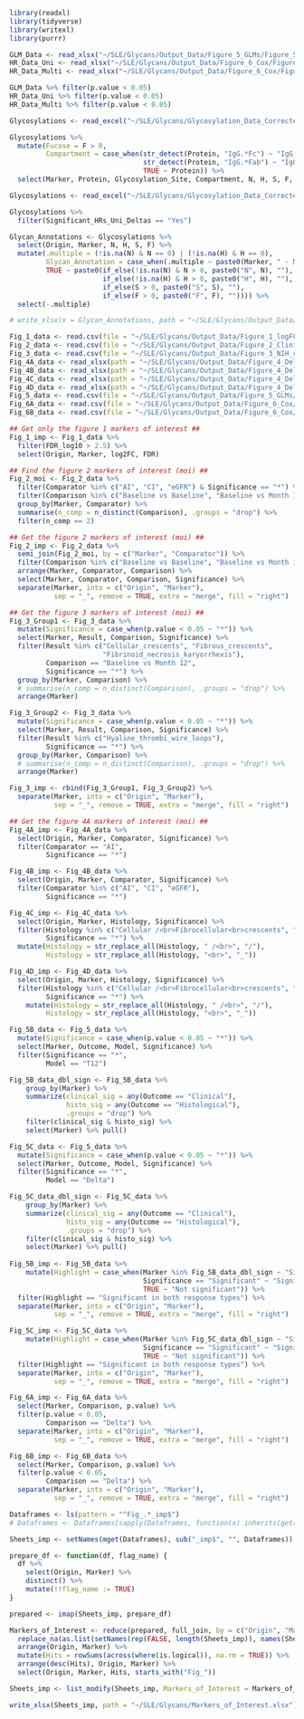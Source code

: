```r
library(readxl)
library(tidyverse)
library(writexl)
library(purrr)

```

```r

GLM_Data <- read_xlsx("~/SLE/Glycans/Output_Data/Figure_5_GLMs/Figure_5_GLM_Firth_Delta.xlsx")
HR_Data_Uni <- read_xlsx("~/SLE/Glycans/Output_Data/Figure_6_Cox/Figure_6_Cox_Univariable.xlsx")
HR_Data_Multi <- read_xlsx("~/SLE/Glycans/Output_Data/Figure_6_Cox/Figure_6_Cox_Multivariable_Sign_Markers_Firth.xlsx")

GLM_Data %>% filter(p.value < 0.05)
HR_Data_Uni %>% filter(p.value < 0.05) 
HR_Data_Multi %>% filter(p.value < 0.05) 

```

```r

Glycosylations <- read_excel("~/SLE/Glycans/Glycosylation_Data_Corrected.xlsx") 

Glycosylations %>%
  mutate(Fucose = F > 0,
         Compartment = case_when(str_detect(Protein, "IgG.*Fc") ~ "IgG_Fc",
                                 str_detect(Protein, "IgG.*Fab") ~ "IgG_Fab", 
                                 TRUE ~ Protein)) %>%
  select(Marker, Protein, Glycosylation_Site, Compartment, N, H, S, F, Fucose, Antennae_Class)


```

```r

Glycosylations <- read_excel("~/SLE/Glycans/Glycosylation_Data_Corrected.xlsx")

Glycosylations %>% 
  filter(Significant_HRs_Uni_Deltas == "Yes")
```

```r

Glycan_Annotations <- Glycosylations %>% 
  select(Origin, Marker, N, H, S, F) %>% 
  mutate(.multiple = (!is.na(N) & N == 0) | (!is.na(H) & H == 0), 
         Glycan_Annotation = case_when(.multiple ~ paste0(Marker, " - Multiple Structures"), 
         TRUE ~ paste0(if_else(!is.na(N) & N > 0, paste0("N", N), ""), 
                       if_else(!is.na(H) & H > 0, paste0("H", H), ""), 
                       if_else(S > 0, paste0("S", S), ""), 
                       if_else(F > 0, paste0("F", F), "")))) %>% 
  select(-.multiple)

# write_xlsx(x = Glycan_Annotations, path = "~/SLE/Glycans/Output_Data/Gl_annotations.xlsx")

```

```r

Fig_1_data <- read.csv(file = "~/SLE/Glycans/Output_Data/Figure_1_logFC/Figure_1_Glycans_volcano.csv")
Fig_2_data <- read.csv(file = "~/SLE/Glycans/Output_Data/Figure_2_Clinical_Cors/Figure_2_Glycan_Clinical_Correlations.csv")
Fig_3_data <- read.csv(file = "~/SLE/Glycans/Output_Data/Figure_3_NIH_cors/Glycan_NIH_Correlations.csv")
Fig_4A_data <- read_xlsx(path = "~/SLE/Glycans/Output_Data/Figure_4_Delta_Cors/Figure_4_Glycan_Delta_Clinical_Delta_Correlations.xlsx")
Fig_4B_data <- read_xlsx(path = "~/SLE/Glycans/Output_Data/Figure_4_Delta_Cors/Figure_4_Glycan_Delta_Clinical_M12_Correlations.xlsx")
Fig_4C_data <- read_xlsx(path = "~/SLE/Glycans/Output_Data/Figure_4_Delta_Cors/Figure_4_Glycan_Delta_NIH_Baseline_Correlations.xlsx")
Fig_4D_data <- read_xlsx(path = "~/SLE/Glycans/Output_Data/Figure_4_Delta_Cors/Figure_4_Glycan_Delta_NIH_Month12_Correlations.xlsx")
Fig_5_data <- read.csv(file = "~/SLE/Glycans/Output_Data/Figure_5_GLMs/GLM_Firth.csv")
Fig_6A_data <- read.csv(file = "~/SLE/Glycans/Output_Data/Figure_6_Cox/Cox_Univariate.csv")
Fig_6B_data <- read.csv(file = "~/SLE/Glycans/Output_Data/Figure_6_Cox/Cox_Multivariate_Sign_Markers_Firth.csv")

```

```r
## Get only the figure 1 markers of interest ##
Fig_1_imp <- Fig_1_data %>% 
  filter(FDR_log10 > 2.5) %>% 
  select(Origin, Marker, log2FC, FDR)

## Find the figure 2 markers of interest (moi) ##
Fig_2_moi <- Fig_2_data %>% 
  filter(Comparator %in% c("AI", "CI", "eGFR") & Significance == "*") %>% 
  filter(Comparison %in% c("Baseline vs Baseline", "Baseline vs Month 12")) %>% 
  group_by(Marker, Comparator) %>% 
  summarise(n_comp = n_distinct(Comparison), .groups = "drop") %>% 
  filter(n_comp == 2)

## Get the figure 2 markers of interest (moi) ##
Fig_2_imp <- Fig_2_data %>% 
  semi_join(Fig_2_moi, by = c("Marker", "Comparator")) %>% 
  filter(Comparison %in% c("Baseline vs Baseline", "Baseline vs Month 12")) %>% 
  arrange(Marker, Comparator, Comparison) %>% 
  select(Marker, Comparator, Comparison, Significance) %>% 
  separate(Marker, into = c("Origin", "Marker"),
           sep = "_", remove = TRUE, extra = "merge", fill = "right")

## Get the figure 3 markers of interest (moi) ##
Fig_3_Group1 <- Fig_3_data %>% 
  mutate(Significance = case_when(p.value < 0.05 ~ "*")) %>% 
  select(Marker, Result, Comparison, Significance) %>% 
  filter(Result %in% c("Cellular_crescents", "Fibrous_crescents", 
                       "Fibrinoid_necrosis_karyorrhexis"),
         Comparison == "Baseline vs Month 12",
         Significance == "*") %>% 
  group_by(Marker, Comparison) %>% 
  # summarise(n_comp = n_distinct(Comparison), .groups = "drop") %>% 
  arrange(Marker)

Fig_3_Group2 <- Fig_3_data %>% 
  mutate(Significance = case_when(p.value < 0.05 ~ "*")) %>% 
  select(Marker, Result, Comparison, Significance) %>% 
  filter(Result %in% c("Hyaline_thrombi_wire_loops"),
         Significance == "*") %>% 
  group_by(Marker, Comparison) %>% 
  # summarise(n_comp = n_distinct(Comparison), .groups = "drop") %>% 
  arrange(Marker)

Fig_3_imp <- rbind(Fig_3_Group1, Fig_3_Group2) %>% 
  separate(Marker, into = c("Origin", "Marker"),
           sep = "_", remove = TRUE, extra = "merge", fill = "right")

## Get the figure 4A markers of interest (moi) ##
Fig_4A_imp <- Fig_4A_data %>% 
  select(Origin, Marker, Comparator, Significance) %>% 
  filter(Comparator == "AI", 
         Significance == "*")

Fig_4B_imp <- Fig_4B_data %>% 
  select(Origin, Marker, Comparator, Significance) %>% 
  filter(Comparator %in% c("AI", "CI", "eGFR"), 
         Significance == "*")

Fig_4C_imp <- Fig_4C_data %>% 
  select(Origin, Marker, Histology, Significance) %>% 
  filter(Histology %in% c("Cellular /<br>Fibrocellular<br>crescents", "Fibrinoid<br>necrosis", "Tubular<br>atrophy"), 
         Significance == "*") %>% 
  mutate(Histology = str_replace_all(Histology, " /<br>", "/"),
         Histology = str_replace_all(Histology, "<br>", "_"))

Fig_4D_imp <- Fig_4D_data %>% 
  select(Origin, Marker, Histology, Significance) %>% 
  filter(Histology %in% c("Cellular /<br>Fibrocellular<br>crescents", "Tubular<br>atrophy"), 
         Significance == "*") %>% 
    mutate(Histology = str_replace_all(Histology, " /<br>", "/"),
         Histology = str_replace_all(Histology, "<br>", "_"))

Fig_5B_data <- Fig_5_data %>% 
  mutate(Significance = case_when(p.value < 0.05 ~ "*")) %>% 
  select(Marker, Outcome, Model, Significance) %>% 
  filter(Significance == "*", 
         Model == "T12")

Fig_5B_data_dbl_sign <- Fig_5B_data %>% 
    group_by(Marker) %>%
    summarize(clinical_sig = any(Outcome == "Clinical"),
              histo_sig = any(Outcome == "Histological"),
              .groups = "drop") %>%
    filter(clinical_sig & histo_sig) %>% 
    select(Marker) %>% pull()

Fig_5C_data <- Fig_5_data %>% 
  mutate(Significance = case_when(p.value < 0.05 ~ "*")) %>% 
  select(Marker, Outcome, Model, Significance) %>% 
  filter(Significance == "*", 
         Model == "Delta")

Fig_5C_data_dbl_sign <- Fig_5C_data %>% 
    group_by(Marker) %>%
    summarize(clinical_sig = any(Outcome == "Clinical"),
              histo_sig = any(Outcome == "Histological"),
              .groups = "drop") %>%
    filter(clinical_sig & histo_sig) %>% 
    select(Marker) %>% pull()
  
Fig_5B_imp <- Fig_5B_data %>% 
    mutate(Highlight = case_when(Marker %in% Fig_5B_data_dbl_sign ~ "Significant in both response types", 
                                 Significance == "Significant" ~ "Significant in one model",
                                 TRUE ~ "Not significant")) %>% 
  filter(Highlight == "Significant in both response types") %>% 
  separate(Marker, into = c("Origin", "Marker"),
           sep = "_", remove = TRUE, extra = "merge", fill = "right")

Fig_5C_imp <- Fig_5C_data %>% 
    mutate(Highlight = case_when(Marker %in% Fig_5C_data_dbl_sign ~ "Significant in both response types", 
                                 Significance == "Significant" ~ "Significant in one model",
                                 TRUE ~ "Not significant")) %>% 
  filter(Highlight == "Significant in both response types") %>% 
  separate(Marker, into = c("Origin", "Marker"),
           sep = "_", remove = TRUE, extra = "merge", fill = "right")

Fig_6A_imp <- Fig_6A_data %>% 
  select(Marker, Comparison, p.value) %>% 
  filter(p.value < 0.05, 
         Comparison == "Delta") %>% 
  separate(Marker, into = c("Origin", "Marker"),
           sep = "_", remove = TRUE, extra = "merge", fill = "right")

Fig_6B_imp <- Fig_6B_data %>% 
  select(Marker, Comparison, p.value) %>% 
  filter(p.value < 0.05, 
         Comparison == "Delta") %>% 
  separate(Marker, into = c("Origin", "Marker"),
           sep = "_", remove = TRUE, extra = "merge", fill = "right")

```

```r

Dataframes <- ls(pattern = "^Fig_.*_imp$")
# Dataframes <- Dataframes[sapply(Dataframes, function(x) inherits(get(x), c("data.frame", "tbl_df")))]

Sheets_imp <- setNames(mget(Dataframes), sub("_imp$", "", Dataframes))

prepare_df <- function(df, flag_name) {
  df %>%
    select(Origin, Marker) %>%
    distinct() %>%
    mutate(!!flag_name := TRUE)
}

prepared <- imap(Sheets_imp, prepare_df)

Markers_of_Interest <- reduce(prepared, full_join, by = c("Origin", "Marker")) %>%
  replace_na(as.list(setNames(rep(FALSE, length(Sheets_imp)), names(Sheets_imp)))) %>%
  arrange(Origin, Marker) %>% 
  mutate(Hits = rowSums(across(where(is.logical)), na.rm = TRUE)) %>%
  arrange(desc(Hits), Origin, Marker) %>% 
  select(Origin, Marker, Hits, starts_with("Fig_"))

Sheets_imp <- list_modify(Sheets_imp, Markers_of_Interest = Markers_of_Interest)

write_xlsx(Sheets_imp, path = "~/SLE/Glycans/Markers_of_Interest.xlsx")

```


